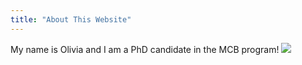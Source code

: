 ```yaml
---
title: "About This Website"
---
```


My name is Olivia and I am a PhD candidate in the MCB program! 
![](/Users/spacenoodle/Pictures/BiVisibilityDay.jpg)
